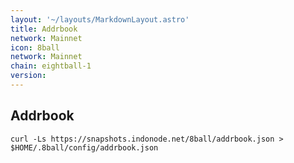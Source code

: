 ```yaml
---
layout: '~/layouts/MarkdownLayout.astro'
title: Addrbook
network: Mainnet
icon: 8ball
network: Mainnet
chain: eightball-1
version:  
---
```

## Addrbook

```
curl -Ls https://snapshots.indonode.net/8ball/addrbook.json > $HOME/.8ball/config/addrbook.json
```